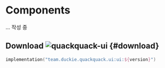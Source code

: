 # Components

... 작성 중

## Download ![quackquack-ui](https://img.shields.io/maven-central/v/team.duckie.quackquack.ui/ui?style=flat-square) {#download}

```kotlin
implementation("team.duckie.quackquack.ui:ui:${version}")
```

